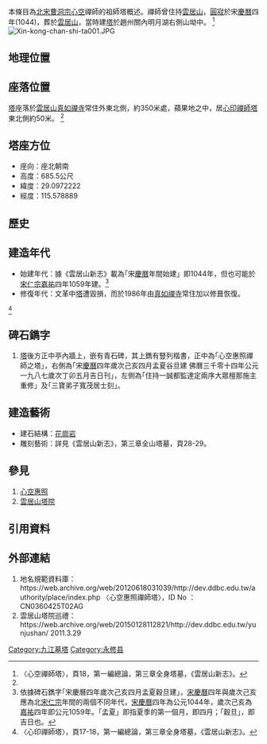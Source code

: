 {{coord|29|05|50|N|115|34|44|E|display=title|scale:100000}}
本條目為[[北宋|北宋]][[曹洞宗|曹洞宗]][[心空惠照|心空]]禪師的祖師塔概述。禪師曾住持[[雲居山|雲居山]]，[[圓寂|圓寂]]於宋[[慶曆|慶曆]]四年(1044)，葬於[[雲居山|雲居山]]，當時建[[塔|塔]]於趙州關內明月湖右側山坳中。
<ref name="〈心空禪師塔〉，頁18，第一編總論，第三章全身塔墓，《雲居山新志》。">〈心空禪師塔〉，頁18，第一編總論，第三章全身塔墓，《雲居山新志》。</ref>
[[File:Xin-kong-chan-shi-ta001.JPG|thumb]]

==地理位置==
==座落位置==
[[塔|塔]]座落於[[雲居山|雲居山]][[真如寺|真如禪寺]]常住外東北側，約350米處，蘋果地之中，居[[心印禪師塔|心印禪師塔]]東北側約50米。
<ref name="〈心空禪師塔〉，頁18，第一編總論，第三章全身塔墓，《雲居山新志》。"/>

==塔座方位==
*座向：座北朝南
*高度：685.5公尺
*緯度：29.0972222
*經度：115.578889

==歷史==
==建造年代==
*始建年代：據《雲居山新志》載為｢宋[[慶曆|慶曆]]年間始建」即1044年，但也可能於[[宋仁宗|宋仁宗]][[嘉祐|嘉祐]]四年1059年建。<ref>依據碑石鐫字｢宋慶曆四年歲次己亥四月孟夏穀旦建」，[[宋|宋]][[慶曆|慶曆]]四年與歲次己亥應為北[[宋仁宗|宋仁宗]]年間的兩個不同年代，[[宋|宋]][[慶曆|慶曆]]四年為公元1044年，歲次己亥為[[嘉祐|嘉祐]]四年即公元1059年。｢孟夏」即指夏季的第一個月，即四月；｢穀旦」，即吉日也。</ref>
* 修復年代：文革中[[塔|塔]]遭毀損，而於1986年由[[真如寺|真如禪寺]]常住加以修葺恢復。
<ref>〈心印禪師塔〉，頁17-18，第一編總論，第三章全身塔墓，《雲居山新志》。</ref>

==碑石鐫字==
#[[塔|塔]]後方正中亭內牆上，嵌有青石碑，其上鐫有豎列楷書，正中為｢心空惠照禪師之塔」，右側為｢宋[[慶曆|慶曆]]四年歲次己亥四月孟夏谷旦建 佛曆三千零十四年公元一九八七歲次丁卯五月吉日刊」，左側為｢住持一誠都監達定兩序大眾檀那施主重修」及｢三寶弟子寬茂居士刻」。

==建造藝術==
*建石結構：[[花崗岩|花崗岩]]
*雕刻藝術：詳見《雲居山新志》，第三章全山塔墓，頁28-29。

==參見==
#[[心空惠照|心空惠照]]
#[[雲居山塔院|雲居山塔院]]

==引用資料==
<references />

==外部連結==
#地名規範資料庫：https://web.archive.org/web/20120618031039/http://dev.ddbc.edu.tw/authority/place/index.php 〈心空惠照禪師塔〉，ID No ：CN0360425T02AG
#雲居山塔院巡禮：https://web.archive.org/web/20150128112821/http://dev.ddbc.edu.tw/yunjushan/ 2011.3.29

[[Category:九江墓塔|Category:九江墓塔]]
[[Category:永修县|Category:永修县]]
